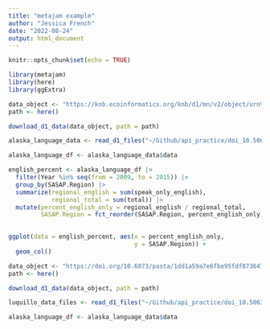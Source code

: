 ```yaml
---
title: "metajam example"
author: "Jessica French"
date: "2022-08-24"
output: html_document
---
```


```r
knitr::opts_chunk$set(echo = TRUE)
```

```r
library(metajam)
library(here)
library(ggExtra)
```

```r
data_object <- "https://knb.ecoinformatics.org/knb/d1/mn/v2/object/urn%3Auuid%3A7fc6f6db-c5ea-426a-a743-1f2edafb43b8"
path <- here()

download_d1_data(data_object, path = path)

alaska_language_data <- read_d1_files("~/Github/api_practice/doi_10.5063_F1CJ8BPH__household_language__csv/")

alaska_language_df <- alaska_language_data$data

```

```r
english_percent <- alaska_language_df |> 
  filter(Year %in% seq(from = 2009, to = 2015)) |> 
  group_by(SASAP.Region) |> 
  summarize(regional_english = sum(speak_only_english), 
            regional_total = sum(total)) |> 
  mutate(percent_english_only = regional_english / regional_total, 
         SASAP.Region = fct_reorder(SASAP.Region, percent_english_only)) 
        

ggplot(data = english_percent, aes(x = percent_english_only,
                                   y = SASAP.Region)) +
  geom_col()

```

```r
data_object <- "https://doi.org/10.6073/pasta/1dd1a59a7e6fbe95fdf8736477d81b83"
path <- here()

download_d1_data(data_object, path = path)

luquillo_data_files <- read_d1_files("~/Github/api_practice/doi_10.5063_F1CJ8BPH__household_language__csv/")

alaska_language_df <- alaska_language_data$data
```

